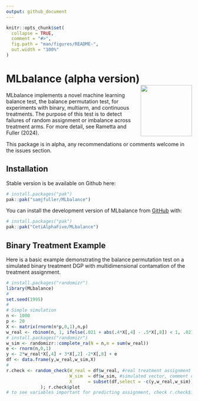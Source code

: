 ```yaml
---
output: github_document
---
```


```r
knitr::opts_chunk$set(
  collapse = TRUE,
  comment = "#>",
  fig.path = "man/figures/README-",
  out.width = "100%"
)
```

# MLbalance (alpha version) <a href='https://github.com/samjfuller/MLbalance/blob/master/man/figures/mlbalance_sticker.png'><img src='man/figures/mlbalance_sticker.png' align="right" height="139" /></a>

MLbalance implements a novel machine learning balance test, the balance permutation test, for experiments with binary, multiarm, and continuous treatments. The purpose of this test is to detect failures of random assignment or imbalance across treatment arms. For more detail, see Rametta and Fuller (2024). 

This package is in alpha, any recommendations or comments welcome in the issues section.  

## Installation

Stable version is be available on Github here: 

``` r 
# install.packages("pak")
pak::pak("samjfuller/MLbalance")
```

You can install the development version of MLbalance from [GitHub](https://github.com/CetiAlphaFive/MLbalance) with:

``` r
# install.packages("pak")
pak::pak("CetiAlphaFive/MLbalance")
```

## Binary Treatment Example 

Here is a basic example demonstrating the balance permutation test on a simulated binary treatment DGP with multidimensional contamation of the treatment assignment.

```r
# install.packages("randomizr")
library(MLbalance)
#
set.seed(1995)
#
# Simple simulation 
n <- 1000
p <- 20
X <- matrix(rnorm(n*p,0,1),n,p)
w_real <- rbinom(n, 1, ifelse(.021 + abs(.4*X[,4] - .5*X[,8]) < 1, .021 + abs(.4*X[,4] - .5*X[,8]), 1))
# install.packages("randomizr")
w_sim <- randomizr::complete_ra(N = n,m = sum(w_real))
e <- rnorm(n,0,1)
y <- 2*w_real*X[,4] + 3*X[,2] -2*X[,8] + e
df <- data.frame(y,w_real,w_sim,X)
#
r.check <- random_check(W_real = df$w_real, #real treatment assignment vector 
                        W_sim  = df$w_sim, #simulated vector, comment out this argument to use permutated real assignment vector instead 
                        X      = subset(df,select = -c(y,w_real,w_sim)) #matrix of pretreatment covariates (or any covariates that SHOULD NOT be related to the assignment process/mechanism
             ); r.check$plot
# to see variables important for predicting assignment, check r.check$imp.predictors 
```


